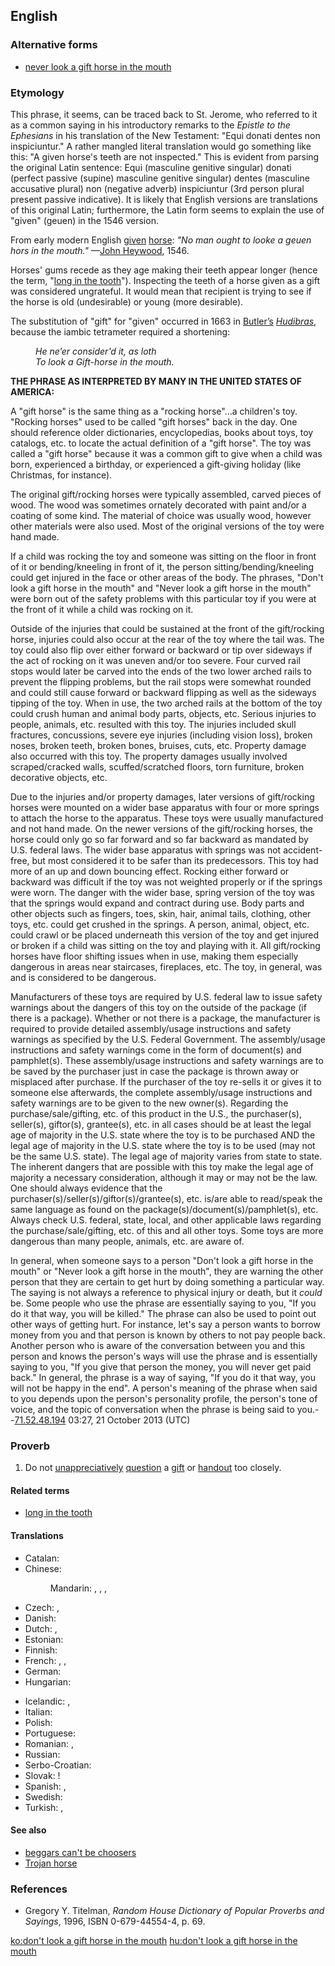 {{was wotd|2009|December|17}}
==English==

===Alternative forms===
* [[never look a gift horse in the mouth]]

===Etymology===
This phrase, it seems, can be traced back to St. Jerome, who referred to it as a common saying in his introductory remarks to the ''Epistle to the Ephesians'' in his translation of the New Testament: "Equi donati dentes non inspiciuntur." A rather mangled literal translation would go something like this: "A given horse's teeth are not inspected." This is evident from parsing the original Latin sentence: Equi (masculine genitive singular) donati (perfect passive (supine) masculine genitive singular) dentes (masculine accusative plural) non (negative adverb) inspiciuntur (3rd person plural present passive indicative). It is likely that English versions are translations of this original Latin; furthermore, the Latin form seems to explain the use of "given" (geuen) in the 1546 version.

From early modern English [[given]] [[horse]]: ''"No man ought to looke a geuen hors in the mouth."'' —[[w:John Heywood|John Heywood]], 1546.

Horses' gums recede as they age making their teeth appear longer (hence the term, "[[long in the tooth]]"). Inspecting the teeth of a horse given as a gift was considered ungrateful.  It would mean that recipient is trying to see if the horse is old (undesirable) or young (more desirable).

The substitution of "gift" for "given" occurred in 1663 in [[w:Samuel Butler (poet)|Butler’s]] ''[[w:Hudibras|Hudibras]]'', because the iambic tetrameter required a shortening:
: ''He ne’er consider'd it, as loth''
: ''To look a Gift-horse in the mouth.''


'''THE PHRASE AS INTERPRETED BY MANY IN THE UNITED STATES OF AMERICA:'''  

A "gift horse" is the same thing as a "rocking horse"...a children's toy.  "Rocking horses" used to be called "gift horses" back in the day.  One should reference older dictionaries, encyclopedias, books about toys, toy catalogs, etc. to locate the actual definition of a "gift horse".  The toy was called a "gift horse" because it was a common gift to give when a child was born, experienced a birthday, or experienced a gift-giving holiday (like Christmas, for instance).  

The original gift/rocking horses were typically assembled, carved pieces of wood.  The wood was sometimes ornately decorated with paint and/or a coating of some kind.  The material of choice was usually wood, however other materials were also used.  Most of the original versions of the toy were hand made.   

If a child was rocking the toy and someone was sitting on the floor in front of it or bending/kneeling in front of it, the person sitting/bending/kneeling could get injured in the face or other areas of the body.  The phrases, "Don't look a gift horse in the mouth" and "Never look a gift horse in the mouth" were born out of the safety problems with this particular toy if you were at the front of it while a child was rocking on it.  

Outside of the injuries that could be sustained at the front of the gift/rocking horse, injuries could also occur at the rear of the toy where the tail was.  The toy could also flip over either forward or backward or tip over sideways if the act of rocking on it was uneven and/or too severe.  Four curved rail stops would later be carved into the ends of the two lower arched rails to prevent the flipping problems, but the rail stops were somewhat rounded and could still cause forward or backward flipping as well as the sideways tipping of the toy.  When in use, the two arched rails at the bottom of the toy could crush human and animal body parts, objects, etc.  Serious injuries to people, animals, etc. resulted with this toy.  The injuries included skull fractures, concussions, severe eye injuries (including vision loss), broken noses, broken teeth, broken bones, bruises, cuts, etc.  Property damage also occurred with this toy.  The property damages usually involved scraped/cracked walls, scuffed/scratched floors, torn furniture, broken decorative objects, etc.  

Due to the injuries and/or property damages, later versions of gift/rocking horses were mounted on a wider base apparatus with four or more springs to attach the horse to the apparatus.  These toys were usually manufactured and not hand made.  On the newer versions of the gift/rocking horses, the horse could only go so far forward and so far backward as mandated by U.S. federal laws.  The wider base apparatus with springs was not accident-free, but most considered it to be safer than its predecessors.  This toy had more of an up and down bouncing effect.  Rocking either forward or backward was difficult if the toy was not weighted properly or if the springs were worn.  The danger with the wider base, spring version of the toy was that the springs would expand and contract during use.  Body parts and other objects such as fingers, toes, skin, hair, animal tails, clothing, other toys, etc. could get crushed in the springs.  A person, animal, object, etc. could crawl or be placed underneath this version of the toy and get injured or broken if a child was sitting on the toy and playing with it.  All gift/rocking horses have floor shifting issues when in use, making them especially dangerous in areas near staircases, fireplaces, etc.  The toy, in general, was and is considered to be dangerous.  

Manufacturers of these toys are required by U.S. federal law to issue safety warnings about the dangers of this toy on the outside of the package (if there is a package).  Whether or not there is a package, the manufacturer is required to provide detailed assembly/usage instructions and safety warnings as specified by the U.S. Federal Government.  The assembly/usage instructions and safety warnings come in the form of document(s) and pamphlet(s). These assembly/usage instructions and safety warnings are to be saved by the purchaser just in case the package is thrown away or misplaced after purchase.  If the purchaser of the toy re-sells it or gives it to someone else afterwards, the complete assembly/usage instructions and safety warnings are to be given to the new owner(s).  Regarding the purchase/sale/gifting, etc. of this product in the U.S., the purchaser(s), seller(s), giftor(s), grantee(s), etc. in all cases should be at least the legal age of majority in the U.S. state where the toy is to be purchased AND the legal age of majority in the U.S. state where the toy is to be used (may not be the same U.S. state).  The legal age of majority varies from state to state.  The inherent dangers that are possible with this toy make the legal age of majority a necessary consideration, although it may or may not be the law.  One should always evidence that the purchaser(s)/seller(s)/giftor(s)/grantee(s), etc. is/are able to read/speak the same language as found on the package(s)/document(s)/pamphlet(s), etc.  Always check U.S. federal, state, local, and other applicable laws regarding the purchase/sale/gifting, etc. of this and all other toys.  Some toys are more dangerous than many people, animals, etc. are aware of.  

In general, when someone says to a person "Don't look a gift horse in the mouth" or "Never look a gift horse in the mouth", they are warning the other person that they are certain to get hurt by doing something a particular way.  The saying is not always a reference to physical injury or death, but it ''could'' be.  Some people who use the phrase are essentially saying to you, "If you do it that way, you will be killed."  The phrase can also be used to point out other ways of getting hurt.  For instance, let's say a person wants to borrow money from you and that person is known by others to not pay people back.  Another person who is aware of the conversation between you and this person and knows the person's ways will use the phrase and is essentially saying to you, "If you give that person the money, you will never get paid back."  In general, the phrase is a way of saying, "If you do it that way, you will not be happy in the end".  A person's meaning of the phrase when said to you depends upon the person's personality profile, the person's tone of voice, and the topic of conversation when the phrase is being said to you.--[[Special:Contributions/71.52.48.194|71.52.48.194]] 03:27, 21 October 2013 (UTC)

===Proverb===
{{head|en|proverb|head=[[don't]] [[look]] a [[gift]] [[horse]] [[in]] [[the]] [[mouth]]}}

# Do not [[unappreciatively]] [[question]] a [[gift]] or [[handout]] too closely.

====Related terms====
* [[long in the tooth]]

====Translations====
{{trans-top|a phrase referring to unappreciatively questioning of a gift or handout too closely}}
* Catalan: {{t|ca|a cavall regalat, no li miris el dentat}}
* Chinese:
*: Mandarin: {{t|cmn|[[不要]][[對]][[禮物]][[吹毛求疵]]|sc=Hani}}, {{t|cmn|[[不要]][[对]][[礼物]][[吹毛求疵]]|tr=bùyào duì lǐwù chuīmáoqiúcī|sc=Hani}}, {{t|cmn|[[不要]][[對]][[禮物]][[挑三揀四]]|sc=Hani}}, {{t|cmn|[[不要]][[对]][[礼物]][[挑三拣四]]|tr=bùyào duì lǐwù tiāosānjiǎnsì|sc=Hani}}
* Czech: {{t|cs|darovanému koni na zuby nekoukej}}, {{t|cs|darovanému koni na zuby nehleď}}
* Danish: {{t|da|sku ikke en given hest i munden}}
* Dutch: {{t|nl|een gegeven paard niet in de bek kijken}}, {{t|nl|Men moet een gegeven paard niet in de bek kijken}}
* Estonian: {{t|et|kingitud hobuse suhu ei vaadata}}
* Finnish: {{t|fi|lahjahevosen suuhun ei saa katsoa}}
* French: {{t|fr|à cheval donné, on ne regarde pas la bouche}}, {{t+|fr|à cheval donné on ne regarde pas les dents}}, {{t+|fr|à cheval donné on ne regarde pas la bride}}
* German: {{t+|de|einem geschenkten Gaul schaut man nicht ins Maul}}
* Hungarian: {{t+|hu|ajándék lónak ne nézd a fogát}}
{{trans-mid}}
* Icelandic: {{qualifier|look a gift horse in the mouth}} {{t|is|kunna ekki gott að meta}}, {{qualifier|don't look a gift horse in the mouth}} {{t|is|vanþakklátur|m|alt=ekki vera vanþakklátur}}
* Italian: {{t|it|a caval donato non si guarda in bocca}}
* Polish: {{t|pl|darowanemu koniowi nie zagląda się w zęby}}
* Portuguese: {{t|pt|a cavalo dado não se olha os dentes}}
* Romanian: {{t|ro|calul de dar nu se caută la dinți}}, {{t|ro|calul de dar nu se caută în gură}}
* Russian: {{t+|ru|дарёному коню в зубы не смотрят|tr=darjónomu konjú v zúby ne smótrjat}}
* Serbo-Croatian: {{t|sh|poklonjenom konju se ne gleda u zube}}
* Slovak: {{t|sk|darovanému koňovi sa na zuby nepozeraj}}!
* Spanish: {{t|es|a caballo regalado no se le miran los dientes}}, {{t|es|a caballo regalado no le mires el diente}}
* Swedish: {{t|sv|skåda inte en given häst i munnen}}
* Turkish: {{t|tr|üzümünü ye bağını sorma}}, {{t|tr|hediye atın dişine bakılmaz}}
{{trans-bottom}}

====See also====
* [[beggars can't be choosers]]
* [[Trojan horse]]

===References===
* Gregory Y. Titelman, ''Random House Dictionary of Popular Proverbs and Sayings'', 1996, ISBN 0-679-44554-4, p. 69.

[[ko:don't look a gift horse in the mouth]]
[[hu:don't look a gift horse in the mouth]]